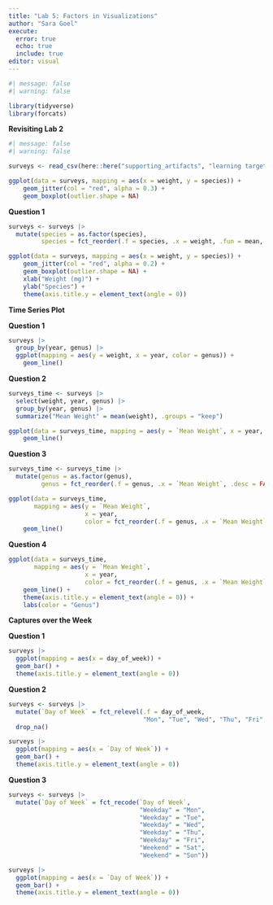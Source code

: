 ```yaml
---
title: "Lab 5: Factors in Visualizations"
author: "Sara Goel"
execute:
  error: true
  echo: true
  include: true
editor: visual
---
```


```r
#| message: false
#| warning: false

library(tidyverse)
library(forcats)
```

**Revisiting Lab 2**

```r

#| message: false
#| warning: false

surveys <- read_csv(here::here("supporting_artifacts", "learning targets", "surveys2.csv"), show_col_types = FALSE)
```

```r
ggplot(data = surveys, mapping = aes(x = weight, y = species)) +
    geom_jitter(col = "red", alpha = 0.3) +
    geom_boxplot(outlier.shape = NA)
```

**Question 1**

```r

surveys <- surveys |> 
  mutate(species = as.factor(species),
         species = fct_reorder(.f = species, .x = weight, .fun = mean, .desc = FALSE))

```

```r

ggplot(data = surveys, mapping = aes(x = weight, y = species)) +
    geom_jitter(col = "red", alpha = 0.2) +
    geom_boxplot(outlier.shape = NA) +
    xlab("Weight (mg)") +
    ylab("Species") +
    theme(axis.title.y = element_text(angle = 0))
```

**Time Series Plot**

**Question 1**

```r
surveys |> 
  group_by(year, genus) |> 
  ggplot(mapping = aes(y = weight, x = year, color = genus)) +
    geom_line()
```

**Question 2**

```r
surveys_time <- surveys |> 
  select(weight, year, genus) |> 
  group_by(year, genus) |> 
  summarize("Mean Weight" = mean(weight), .groups = "keep")
```

```r
ggplot(data = surveys_time, mapping = aes(y = `Mean Weight`, x = year, color = genus)) +
    geom_line()
```

**Question 3**

```r
surveys_time <- surveys_time |> 
  mutate(genus = as.factor(genus),
         genus = fct_reorder(.f = genus, .x = `Mean Weight`, .desc = FALSE))
```

```r
ggplot(data = surveys_time,
       mapping = aes(y = `Mean Weight`,
                     x = year,
                     color = fct_reorder(.f = genus, .x = `Mean Weight`, .fun = mean))) +
    geom_line()
```

**Question 4**

```r
ggplot(data = surveys_time,
       mapping = aes(y = `Mean Weight`,
                     x = year,
                     color = fct_reorder(.f = genus, .x = `Mean Weight`, .fun = mean))) +
    geom_line() +
    theme(axis.title.y = element_text(angle = 0)) +
    labs(color = "Genus")
```

**Captures over the Week**

**Question 1**

```r
surveys |> 
  ggplot(mapping = aes(x = day_of_week)) +
  geom_bar() +
  theme(axis.title.y = element_text(angle = 0))
```

**Question 2**

```r
surveys <- surveys |> 
  mutate(`Day of Week` = fct_relevel(.f = day_of_week,
                                     "Mon", "Tue", "Wed", "Thu", "Fri", "Sat", "Sun")) |> 
  drop_na()
```

```r
surveys |> 
  ggplot(mapping = aes(x = `Day of Week`)) +
  geom_bar() +
  theme(axis.title.y = element_text(angle = 0))
```

**Question 3**

```r
surveys <- surveys |> 
  mutate(`Day of Week` = fct_recode(`Day of Week`,
                                    "Weekday" = "Mon",
                                    "Weekday" = "Tue",
                                    "Weekday" = "Wed",
                                    "Weekday" = "Thu",
                                    "Weekday" = "Fri",
                                    "Weekend" = "Sat",
                                    "Weekend" = "Sun"))
```

```r
surveys |> 
  ggplot(mapping = aes(x = `Day of Week`)) +
  geom_bar() +
  theme(axis.title.y = element_text(angle = 0)) 
```
